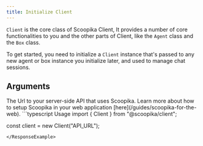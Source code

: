 ```yaml
---
title: Initialize Client
---
```


`Client` is the core class of Scoopika Client, It provides a number of core functionalities to you and the other parts of Client, like the `Agent` class and the `Box` class.

To get started, you need to initialize a `Client` instance that's passed to any new agent or box instance you initialize later, and used to manage chat sessions.

## Arguments

<ParamField path="url" type="string" required>
  The Url to your server-side API that uses Scoopika. Learn more about how to setup Scoopika in your web application [here](/guides/scoopika-for-the-web).
</ParamField>

<ResponseExample>
```typescript Usage
import { Client } from "@scoopika/client";

const client = new Client("API_URL");
```
</ResponseExample>
